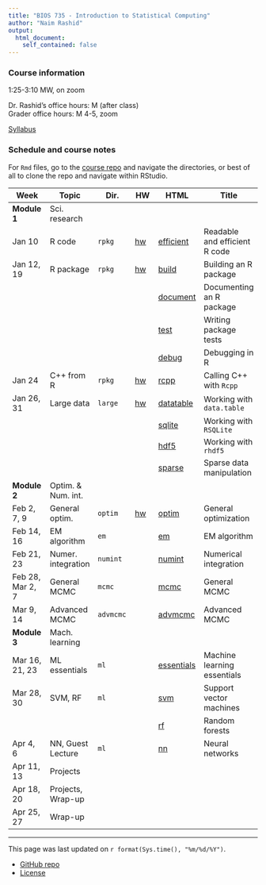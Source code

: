 ```yaml
---
title: "BIOS 735 - Introduction to Statistical Computing"
author: "Naim Rashid"
output: 
  html_document:
    self_contained: false
---
```


### Course information

1:25-3:10 MW, on zoom <!-- - MC 1305 -->

Dr. Rashid's office hours: M <!-- @ MC 3104E --> (after class) <br>
Grader office hours: M 4-5, zoom


[Syllabus](syllabus.html)

### Schedule and course notes

For `Rmd` files, go to the
[course repo](https://github.com/biodatascience/statcomp_src) and navigate the
directories, or best of all to clone the repo and navigate within RStudio. 

| Week | Topic | Dir. | HW | HTML | Title |
|------|-------|------|----|------|-------|
| **Module 1**   | Sci. research | | | | |
| Jan 10      | R code | `rpkg` |   [hw](https://github.com/biodatascience/statcomp_src/blob/master/rpkg/rpkg_HW1.Rmd) | [efficient](rpkg/efficient.html) | Readable and efficient R code |
| Jan 12, 19 | R package | `rpkg` |  [hw](https://github.com/biodatascience/statcomp_src/blob/master/rpkg/rpkg_HW2.Rmd)| [build](rpkg/build.html) | Building an R package |
| | | | | [document](rpkg/document.html) | Documenting an R package |
| | | | | [test](rpkg/test.html) | Writing package tests |
| | | | | [debug](rpkg/debug.html) | Debugging in R |
| Jan  24     | C++ from R | `rpkg` |   [hw](https://github.com/biodatascience/statcomp_src/blob/master/rpkg/rpkg_HW3.Rmd) | [rcpp](rpkg/rcpp.html) | Calling C++ with `Rcpp` |
| Jan 26, 31 | Large data | `large` |   [hw](https://github.com/biodatascience/statcomp_src/blob/master/large/large_HW4.Rmd)| [datatable](large/datatable.html) | Working with `data.table` |
| | | | | [sqlite](large/sqlite.html) | Working with `RSQLite` |
| | | | | [hdf5](large/hdf5.html) | Working with `rhdf5` |
| | | | | [sparse](large/sparse.html) | Sparse data manipulation |
| **Module 2**   | Optim. & Num. int. | | | | |
| Feb 2, 7, 9   | General optim. | `optim` | [hw](https://github.com/biodatascience/statcomp_src/blob/master/optim/optim_HW5.Rmd)| [optim](optim/optim.html) | General optimization |
| Feb 14, 16 | EM algorithm | `em` |  <!-- [hw](https://github.com/biodatascience/statcomp_src/blob/master/em/em_HW6.Rmd) -->| [em](em/em.html) | EM algorithm |
| Feb 21, 23     | Numer. integration | `numint` |  <!-- [hw](https://github.com/biodatascience/statcomp_src/blob/master/numint/numint_HW7.Rmd) -->| [numint](numint/numint.html) | Numerical integration |
| Feb 28, Mar 2, 7 | General MCMC | `mcmc` |  <!-- [hw](https://github.com/biodatascience/statcomp_src/blob/master/mcmc/mcmc_HW8.Rmd) --> <!-- [hw2](https://github.com/biodatascience/statcomp_src/blob/master/mcmc/mcmc_HW9.Rmd)--> | [mcmc](mcmc/mcmc.html) | General MCMC |
| Mar 9, 14   | Advanced MCMC | `advmcmc` |  <!-- [hw](https://github.com/biodatascience/statcomp_src/blob/master/advmcmc/advmcmc_HW10.Rmd) -->| [advmcmc](advmcmc/advmcmc.html) | Advanced MCMC |
| **Module 3** | Mach. learning | | | | |
| Mar 16, 21, 23   | ML essentials | `ml` |  <!-- [hw](https://github.com/biodatascience/statcomp_src/blob/master/ml/essentials_HW11.Rmd) -->| [essentials](ml/essentials.html) | Machine learning essentials |
| Mar 28, 30  | SVM, RF | `ml` |  <!-- [hw](https://github.com/biodatascience/statcomp_src/blob/master/ml/svm_HW12.Rmd) -->| [svm](ml/svm.html) | Support vector machines |
| | | | | [rf](ml/rf.html) | Random forests |
| Apr 4, 6 | NN, Guest Lecture | `ml` | | [nn](ml/nn.html) | Neural networks |
| Apr 11, 13 | Projects | | | | |
| Apr 18, 20 | Projects, Wrap-up | | | | |
| Apr 25, 27 | Wrap-up | | | | |
---

This page was last updated on `r format(Sys.time(), "%m/%d/%Y")`. 

* [GitHub repo](https://github.com/biodatascience/statcomp_src)
* [License](https://github.com/biodatascience/statcomp_src/blob/master/LICENSE)
